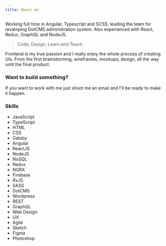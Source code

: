```yaml
---
title: About me
---
```


Working full time in Angular, Typescript and SCSS, leading the team for revamping DotCMS administration system. Also experienced with React, Redux, GraphQL and NodeJS.

> Code, Design, Learn and Teach.

Frontend is my true passion and I really enjoy the whole process of creating UIs. From the first brainstorming, wireframes, mockups, design, all the way until the final product.

### Want to build something?
If you want to work with me just shoot me an email and I'll be ready to make it happen.

### Skills
<ul className="skills">
    <li>JavaScript</li>
    <li>TypeScript</li>
    <li>HTML</li>
    <li>CSS</li>
    <li>Gatsby</li>
    <li>Angular</li>
    <li>ReactJS</li>
    <li>NodeJS</li>
    <li>NoSQL</li>
    <li>Redux</li>
    <li>NGRX</li>
    <li>Firebase</li>
    <li>RxJS</li>
    <li>SASS</li>
    <li>DotCMS</li>
    <li>Wordpress</li>
    <li>REST</li>
    <li>GraphQL</li>
    <li>Web Design</li>
    <li>UX</li>
    <li>Agile</li>
    <li>Sketch</li>
    <li>Figma</li>
    <li>Photoshop</li>
</ul>